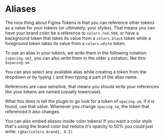 # Aliases

The nice thing about Figma Tokens is that you can reference other tokens as a value for your tokens (or ultimately, your styles). That means you can have your brand color be a reference to `colors.red.500`, or have a background token that takes its value from a `colors.black` token while a foreground token takes its value from a `colors.white` token.

To use an alias in your tokens, we write them in the following notation: `{spacing.sm}`, you can also write them in the older `$` notation, like this: `$spacing.sm`

You can also select any available alias while creating a token from the dropdown or by typing `{` and then typing a part of the alias name.


<Callout emoji="💡">
  References are case sensitive, that means you should write your references like your tokens are named (usually lowercase).
</Callout>

What this does is tell the plugin to go look for a token of `spacing.sm`, if it is found, use that value. Whenever you change `spacing.sm`, the token that referenced it also changes.

You can also embed aliases inside color tokens! If you want a color style that's using the brand color but reduce it's opacity to 50% you could just write: `rgba({colors.brand}, 0.5)`
